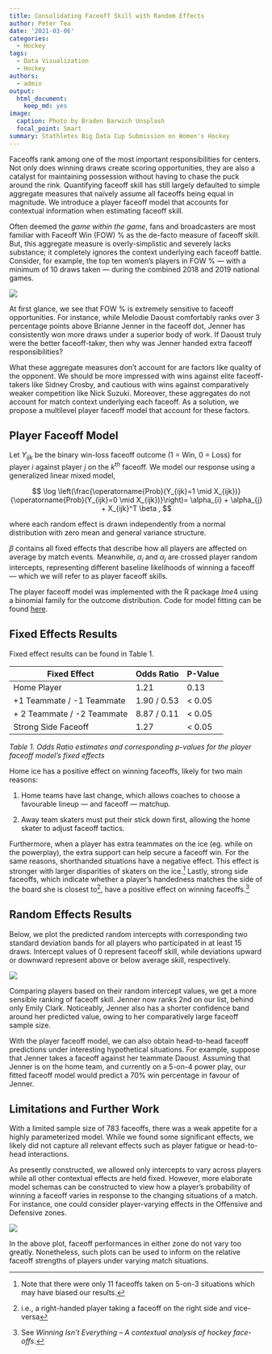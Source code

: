 ```yaml
---
title: Consolidating Faceoff Skill with Random Effects
author: Peter Tea
date: '2021-03-06'
categories:
  - Hockey
tags:
  - Data Visualization
  - Hockey
authors:
  - admin
output:
  html_document:
    keep_md: yes
image:
  caption: Photo by Braden Barwich Unsplash
  focal_point: Smart
summary: Stathletes Big Data Cup Submission on Women's Hockey
---
```



Faceoffs rank among one of the most important responsibilities for centers. Not only does winning draws create scoring opportunities, they are also a catalyst for maintaining possession without having to chase the puck around the rink. Quantifying faceoff skill has still largely defaulted to simple aggregate measures that naïvely assume all faceoffs being equal in magnitude. We introduce a player faceoff model that accounts for contextual information when estimating faceoff skill. 

Often deemed the *game within the game*, fans and broadcasters are most familiar with Faceoff Win (FOW) $\%$ as the de-facto measure of faceoff skill. But, this aggregate measure is overly-simplistic and severely lacks substance; it completely ignores the context underlying each faceoff battle. Consider, for example, the top ten women’s players in FOW $\%$  — with a minimum of 10 draws taken — during the combined 2018 and 2019 national games.

![](faceoff_percentages_olympics.jpg)


At first glance, we see that FOW $\%$ is extremely sensitive to faceoff opportunities. For instance, while Melodie Daoust comfortably ranks over 3 percentage points above Brianne Jenner in the faceoff dot, Jenner has consistently won more draws under a superior body of work. If Daoust truly were the better faceoff-taker, then   why was Jenner handed extra faceoff responsibilities? 

What these aggregate measures don’t account for are factors like quality of the opponent. We should be more impressed with wins against elite faceoff-takers like Sidney Crosby, and cautious with wins against comparatively weaker competition like Nick Suzuki. Moreover, these aggregates do not account for match context underlying each faceoff. As a solution, we propose a multilevel player faceoff model that account for these factors.


## Player Faceoff Model

Let $Y_{ijk}$  be the binary win-loss faceoff outcome (1 = Win, 0 = Loss) for player $i$ against player $j$ on the $k^{th}$ faceoff. We model our response using a generalized linear mixed model,


$$
\log \left(\frac{\operatorname{Prob}(Y_{ijk}=1 \mid X_{ijk})}{\operatorname{Prob}(Y_{ijk}=0 \mid X_{ijk})}\right)=  \alpha_{i} + \alpha_{j} + X_{ijk}^T   \beta ,
$$



where each random effect is drawn independently from a normal distribution with zero mean and general variance structure.

$\beta$ contains all fixed effects that describe how all players are affected on average by match events. Meanwhile, $\alpha_i$ and $\alpha_j$ are crossed player random intercepts, representing different baseline likelihoods of winning a faceoff — which we will refer to as player faceoff skills. 

The player faceoff model was implemented with the R package $lme4$ using a binomial family for the outcome distribution. Code for model fitting can be found [here](https://github.com/petertea96/stathletes_hockey_hackathon_2021).


## Fixed Effects Results

Fixed effect results can be found in Table 1.

| Fixed Effect               | Odds Ratio  | P-Value |
|----------------------------|-------------|---------|
| Home Player                | 1.21        | 0.13    |
| +1 Teammate / -1 Teammate  | 1.90 / 0.53 | < 0.05  |
| + 2 Teammate / -2 Teammate | 8.87 / 0.11 | < 0.05  |
| Strong Side Faceoff        | 1.27        | < 0.05  |
*Table 1. Odds Ratio estimates and corresponding p-values for the player faceoff model’s fixed effects*


Home ice has a positive effect on winning faceoffs, likely for two main reasons:

1. Home teams have last change, which allows coaches to choose a favourable lineup — and faceoff — matchup.
    
2. Away team skaters must put their stick down first, allowing the home skater to adjust faceoff tactics.


Furthermore, when a player has extra teammates on the ice (eg. while on the powerplay), the extra support can help secure a faceoff win. For the same reasons, shorthanded situations have a negative effect. This effect is stronger with larger disparities of skaters on the ice.^[Note that there were only 11 faceoffs taken on 5-on-3 situations which may have biased our results.]  Lastly, strong side faceoffs, which indicate whether a player’s handedness matches the side of the board she is closest to^[i.e., a right-handed player taking a faceoff on the right side and vice-versa], have a positive effect on winning faceoffs.^[See *Winning Isn’t Everything – A contextual analysis of hockey face-offs.*] 



## Random Effects Results

Below, we plot the predicted random intercepts with corresponding two standard deviation bands for all players who participated in at least 15 draws. Intercept values of 0 represent \textit{average} faceoff skill, while deviations upward or downward represent above or below average skill, respectively.

![](random_intercepts.jpg)

Comparing players based on their random intercept values, we get a more sensible ranking of faceoff skill. Jenner now ranks 2nd on our list, behind only Emily Clark. Noticeably, Jenner also has a shorter confidence band around her predicted value, owing to her comparatively large faceoff sample size.

With the player faceoff model, we can also obtain head-to-head faceoff predictions under interesting hypothetical situations. For example, suppose that Jenner takes a faceoff against her teammate Daoust. Assuming that Jenner is on the home team, and currently on a 5-on-4 power play, our fitted faceoff model would predict a 70$\%$ win percentage in favour of Jenner.



## Limitations and Further Work

With a limited sample size of 783 faceoffs, there was a weak appetite for a highly parameterized model. While we found some significant effects, we likely did not capture all relevant effects such as player fatigue or head-to-head interactions. 


As presently constructed, we allowed only intercepts to vary across players while all other contextual effects are held fixed. However, more elaborate model schemas can be constructed to view how a player’s probability of winning a faceoff varies in response to the changing situations of a match. For instance, one could consider player-varying effects in the Offensive and Defensive zones. 

![](off_vs_def_slope.jpg)


In the above plot, faceoff performances in either zone do not vary too greatly. Nonetheless, such plots can be used to inform on the relative faceoff strengths of players under varying match situations.








